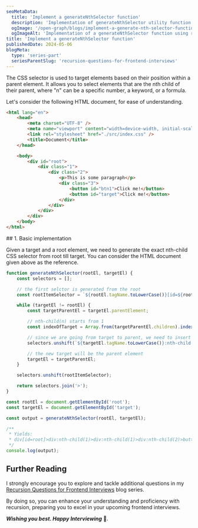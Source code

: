 ```yaml
---
seoMetaData:
  title: 'Implement a generateNthSelector function'
  description: 'Implementation of generateNthSelector utility function question using recursion for Frontend Interviews in {{year}}.'
  ogImage: '/open-graph/blogs/implement-a-generate-nth-selector-function.webp'
  ogImageAlt: 'Implementation of a generateNthSelector function using recursion'
title: 'Implement a generateNthSelector function'
publishedDate: 2024-05-06
blogMeta:
  type: 'series-part'
  seriesParentSlug: 'recursion-questions-for-frontend-interviews'
---
```


The <InlineCode code=":nth-child()"/> CSS selector is used to target elements based on their position within a parent element. It allows you to select elements that are the nth child of their parent, where "n" can be a specific number, a keyword, or a formula.

Let's consider the following HTML document, for ease of understanding.

```html title="./src/index.html"
<html lang="en">
	<head>
		<meta charset="UTF-8" />
		<meta name="viewport" content="width=device-width, initial-scale=1.0" />
		<link rel="stylesheet" href="./src/index.css" />
		<title>Document</title>
	</head>

	<body>
		<div id="root">
			<div class="1">
				<div class="2">
					<p>This is some paragraph</p>
					<div class="3">
						<button id="btn1">Click me!</button>
						<button id="target">Click me!</button>
					</div>
				</div>
			</div>
		</div>
	</body>
</html>
```

<section>
## 1. Basic implementation

Given a target and a root element, we need to generate the exact nth-child CSS selector from root till target. You can consider the HTML document given above as the reference.

```js title="./src/generateNthSelector.js"
function generateNthSelector(rootEl, targetEl) {
	const selectors = [];

	// the first selctor is generated from the root
	const rootItemSelector = `${rootEl.tagName.toLowerCase()}[id=${rootEl.getAttribute('id')}]`;

	while (targetEl != rootEl) {
		const targetParentEl = targetEl.parentElement;

		// nth-child(n) starts from 1
		const indexOfTarget = Array.from(targetParentEl.children).indexOf(targetEl) + 1;

		// since we are going from target to parent, we need to insert the selectors in reverse order
		selectors.unshift(`${targetEl.tagName.toLowerCase()}:nth-child(${indexOfTarget})`);

		// the new target will be the parent element
		targetEl = targetParentEl;
	}

	selectors.unshift(rootItemSelector);

	return selectors.join('>');
}

const rootEl = document.getElementById('root');
const targetEl = document.getElementById('target');

const output = generateNthSelector(rootEl, targetEl);

/**
 * Yields:
 * div[id=root]>div:nth-child(1)>div:nth-child(1)>div:nth-child(2)>button:nth-child(2)
 */
console.log(output);
```

</section>

## Further Reading

I strongly encourage you to explore and tackle additional questions in my [Recursion Questions for Frontend Interviews](/blog/recursion-questions-for-frontend-interviews/ 'Find more question on recursion in the recursion questions for frontend interviews blog series') blog series.

By doing so, you can enhance your understanding and proficiency with recursion, preparing you to excel in your upcoming frontend interviews.

**_Wishing you best. Happy Interviewing_** 🫡.
